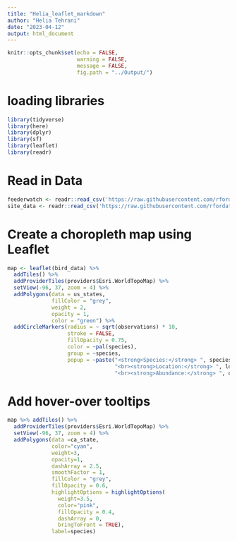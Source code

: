 ```yaml
---
title: "Helia_leaflet_markdown"
author: "Helia Tehrani"
date: "2023-04-12"
output: html_document
---
```


```r
knitr::opts_chunk$set(echo = FALSE,
                      warning = FALSE,
                      message = FALSE,
                      fig.path = "../Output/")
```

# loading libraries
```r
library(tidyverse)
library(here)
library(dplyr)
library(sf)
library(leaflet)
library(readr)
```
# Read in Data
```r
feederwatch <- readr::read_csv('https://raw.githubusercontent.com/rfordatascience/tidytuesday/master/data/2023/2023-01-10/PFW_2021_public.csv')
site_data <- readr::read_csv('https://raw.githubusercontent.com/rfordatascience/tidytuesday/master/data/2023/2023-01-10/PFW_count_site_data_public_2021.csv')
```
# Create a choropleth map using Leaflet

```r
map <- leaflet(bird_data) %>%
  addTiles() %>%
  addProviderTiles(providers$Esri.WorldTopoMap) %>%
  setView(-96, 37, zoom = 4) %>%
  addPolygons(data = us_states,
              fillColor = "grey",
              weight = 2,
              opacity = 1,
              color = "green") %>%
  addCircleMarkers(radius = ~ sqrt(observations) * 10,
                   stroke = FALSE,
                   fillOpacity = 0.75,
                   color = ~pal(species),
                   group = ~species,
                   popup = ~paste("<strong>Species:</strong> ", species,
                                  "<br><strong>Location:</strong> ", location,
                                  "<br><strong>Abundance:</strong> ", observations))
```

# Add hover-over tooltips

```r
map %>% addTiles() %>%
  addProviderTiles(providers$Esri.WorldTopoMap) %>%
  setView(-96, 37, zoom = 4) %>%
  addPolygons(data =ca_state,
              color="cyan",
              weight=3,
              opacity=1,
              dashArray = 2.5,
              smoothFactor = 1,
              fillColor = "grey",
              fillOpacity = 0.6,
              highlightOptions = highlightOptions(
                weight=3.5,
                color="pink",
                fillOpacity = 0.4,
                dashArray = 0,
                bringToFront = TRUE),
              label=species)                                

```

